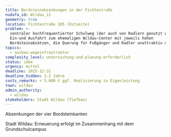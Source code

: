 ```yaml
---
title: Bordsteinabsenkungen in der Fichtestraße
nudafa_id: Wildau_11
geometry: true
location: Fichtestraße 105 (Ostseite)
problem: >-
  zentraler hochfrequentierter Schulweg (der auch von Radlern genutzt wird);
  Ein-und Ausfahrt zum ehemaligen Wildau-Center mit jeweils hohen
  Bordsteinabsätzen, die Querung für Fußgänger und Radler unattraktiv machen
topics:
  - ausbau-wegeinfrastruktur
complexity_level: untersuchung-und-planung-erforderlich
status: idee
urgency: mittel
deadline: 2025-12-31
deadline_hidden: 1-2 Jahre
costs_remarks: < 5.000 € ggf. Realisierung in Eigenleistung
town: wildau
admin_authority:
  - wildau
stakeholders: Stadt Wildau (Tiefbau)
---
```

Absenkungen der vier Bordsteinkanten

Stadt Wildau: Erneuerung erfolgt im Zusammenhang mit dem Grundschulcampus
